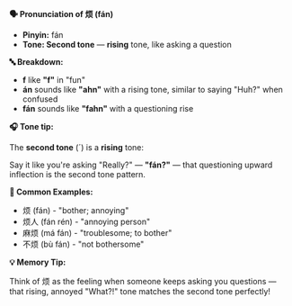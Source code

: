 **🗣️ Pronunciation of 烦 (fán)**

- **Pinyin:** fán
- **Tone: Second tone** — **rising** tone, like asking a question

**🔤 Breakdown:**

- **f** like **"f"** in "fun"
- **án** sounds like **"ahn"** with a rising tone, similar to saying "Huh?" when confused
- **fán** sounds like **"fahn"** with a questioning rise

**🎧 Tone tip:**

The **second tone** (´) is a **rising** tone:

Say it like you're asking "Really?" — **"fán?"** — that questioning upward inflection is the second
tone pattern.

**📝 Common Examples:**

- 烦 (fán) - "bother; annoying"
- 烦人 (fán rén) - "annoying person"
- 麻烦 (má fán) - "troublesome; to bother"
- 不烦 (bù fán) - "not bothersome"

**💡 Memory Tip:**

Think of 烦 as the feeling when someone keeps asking you questions — that rising, annoyed "What?!"
tone matches the second tone perfectly!
